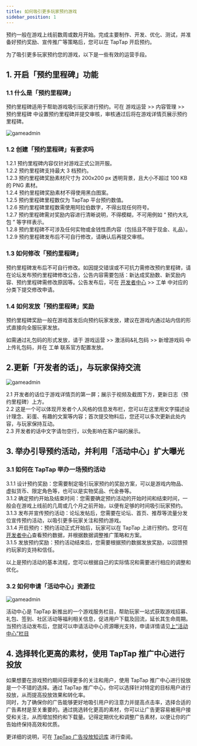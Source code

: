 ```yaml
---
title: 如何吸引更多玩家预约游戏
sidebar_position: 1
---
```


预约一般在游戏上线前数周或数月开始。完成主要制作、开发、优化、测试，并准备好预约奖励、宣传推广等策略后，您可以在 TapTap 开启预约。

为了吸引更多玩家预约您的游戏，以下是一些有效的运营手段。

## 1. 开启「预约里程碑」功能

### 1.1 什么是「预约里程碑」

预约里程碑适用于帮助游戏吸引玩家进行预约。可在 <Blue>游戏运营</Blue> >> <Blue>内容管理</Blue> >> <Blue>预约里程碑</Blue> 中设置预约里程碑并提交审核，审核通过后将在游戏详情页展示预约里程碑。

![gameadmin](/img/如何吸引-预约里程碑.png)

### 1.2 创建「预约里程碑」有要求吗

1.2.1 预约里程碑内容仅针对游戏正式公测开服。  
1.2.2 预约里程碑支持最大 3 档预约。  
1.2.3 预约里程碑奖励素材尺寸为 200x200 px 透明背景，且大小不超过 100 KB 的 PNG 素材。  
1.2.4 预约里程碑奖励素材不得使用黑白图案。  
1.2.5 预约里程碑里程数仅为 TapTap 平台预约数值。  
1.2.6 预约里程碑里程数需使用阿拉伯数字，不得出现任何符号。  
1.2.7 预约里程碑需对奖励内容进行清晰说明，不得模糊，不可用例如 “ 预约大礼包 ” 等字样表示。  
1.2.8 预约里程碑不可涉及任何实物或金钱性质内容（包括且不限于现金、礼品）。  
1.2.9 预约里程碑发布后不可自行修改，请确认后再提交审核。

### 1.3 如何修改「预约里程碑」

预约里程碑发布后不可自行修改。如因提交错误或不可抗力需修改预约里程碑，请在论坛发布预约里程碑修改公告，公告内容需要包括：新达成奖励数、新奖励内容、预约里程碑需修改原因等。公告发布后，可在 [开发者中心](https://developer.taptap.cn/) >> <Blue>工单</Blue> 中对应的分类下提交修改申请。

### 1.4 如何发放「预约里程碑」奖励

预约里程碑奖励一般在游戏首发后向预约玩家发放，建议在游戏内通过站内信的形式直接向全服玩家发放。

如需通过礼包码的形式发放，请于 游戏运营 >> 激活码&礼包码 >> 新增游戏码 中上传礼包码，并在 工单 联系官方配置发放。

## 2.更新「开发者的话」，与玩家保持交流

![gameadmin](/img/如何吸引-开发者的话.png)

2.1 开发者的话位于游戏详情页的第一屏；展示于视频及截图下方，更新日志（预约里程碑）上方。  
2.2 这是一个可以体现开发者个人风格的信息发布栏，您可以在这里用文字描述设计理念、彩蛋、有趣的文案等内容；首次提交物料后，您还可以多次更新此处内容，与玩家保持互动。  
2.3 开发者的话中文字请勿空行，以免影响在客户端的展示。  

## 3. 举办引导预约活动，并利用「活动中心」扩大曝光

### 3.1 如何在 TapTap 举办一场预约活动

3.1.1 设计预约奖励：您需要制定吸引玩家预约的奖励方案，可以是游戏内物品、虚拟货币、限定角色等，也可以是实物奖品、代金券等。  
3.1.2 确定预约开始及结束时间：您需要确定预约活动的开始时间和结束时间，一般会在游戏上线前的几周或几个月之前开始，以便有足够的时间吸引玩家预约。  
3.1.3 发布并宣传预约活动：论坛发帖后，您需要在论坛、首页、推荐等流量分发位宣传预约活动，以吸引更多玩家关注和预约游戏。  
3.1.4 开启预约：预约活动正式开始后，玩家可以在 TapTap 上进行预约。您可在[开发者中心](https://developer.taptap.cn/)查看预约数据，并根据数据调整推广策略和方案。  
3.1.5 发放预约奖励：预约活动结束后，您需要根据预约数据发放奖励，以回馈预约玩家的支持和信任。  

以上是预约活动的基本流程，您可以根据自己的实际情况和需要进行相应的调整和优化。

### 3.2 如何申请「活动中心」资源位

![gameadmin](/img/如何吸引-活动中心.jpeg)

活动中心是 TapTap 新推出的一个游戏服务栏目，帮助玩家一站式获取游戏招募、礼包、签到、社区活动等福利相关信息，促进用户下载及回流，延长其生命周期。  
当预约活动发布后，您就可以申请活动中心资源曝光支持，申请详情请见[上“活动中心”栏目](/store/events/event-center/)

## 4. 选择转化更高的素材，使用 TapTap 推广中心进行投放

如果想要在游戏预约期间获得更多的关注和用户，使用 TapTap 推广中心进行投放是一个不错的选择。通过 TapTap 推广中心，你可以选择针对特定的目标用户进行投放，从而提高投放效果和转化率。  
同时，为了确保你的广告能够更好地吸引用户的注意力并提高点击率，选择合适的广告素材是至关重要的。通过挑选转化更高的素材，你可以让广告更容易被用户接受和关注，从而增加预约和下载量。记得定期优化和调整广告素材，以便让你的广告始终保持高效和优质。

更详细的说明，可在 [TapTap 广告投放知识库](https://b0yk4osts7.feishu.cn/docs/doccnOIT1vLBnpCWeYtTg1qZjAc?from=from_copylink) 进行查阅。